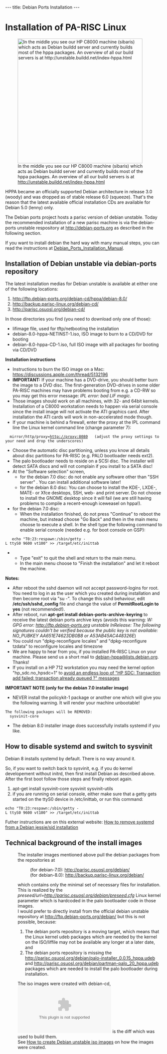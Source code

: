 ---
title: Debian Ports Installation
---

= Installation of PA-RISC Linux  =

[[File:Sibaris.jpg|thumb|400px|In the middle you see our HP C8000 machine (sibaris) which acts as Debian buildd server and currently builds most of the hppa packages. An overview of all our build servers is at http://unstable.buildd.net/index-hppa.html]]

HPPA became an officially supported Debian architecture in release 3.0 (woody) and was dropped as of stable release 6.0 (squeeze).
That's the reason that the latest available official installation CDs are available for Debian 5.0 (lenny) only.

The Debian ports project hosts a parisc version of debian unstable.
Today the recommended installation of a new parisc machine is via the debian-ports unstable respository at http://debian-ports.org as described in the following section.

If you want to install debian the hard way with many manual steps, you can read the instructions at [[Debian_Ports_Installation_Manual]].

== Installation of Debian unstable via debian-ports repository ==

The latest installation medias for Debian unstable is available at either one of the following locations:
# http://ftp.debian-ports.org/debian-cd/hppa/debian-8.0/
# http://backup.parisc-linux.org/debian-cd/
# http://parisc.osuosl.org/debian-cd/

In those directories you find (you need to download only one of those):
* lifimage file, used for tftp/netbooting the installation
* debian-8.0-hppa-NETINST-1.iso, ISO image to burn to a CD/DVD for booting
* debian-8.0-hppa-CD-1.iso, full ISO image with all packages for booting via CD/DVD

'''Installation instructions'''
* Instructions to burn the ISO image on a Mac: https://discussions.apple.com/thread/5132196
* '''IMPORTANT: ''' If your machine has a DVD-drive, you should better burn the image to a DVD disc. The first-generation DVD-drives in some older PA-RISC machines may have problems booting from e.g. a CD-RW so you may get this error message: ''IPL error: bad LIF magic.''
* Those images should work on all machines, with 32- and 64bit kernels. Installation of a C8000 workstation needs to happen via serial console since the install image will not activate the ATI graphics card. After installation the ATI cards will work in non-accelerated mode though.  
* If your machine is behind a firewall, enter the proxy at the IPL command line the Linux kernel command line (change parameter 7):
   mirror/http/proxy=http://proxy:8080   (adjust the proxy settings to your need and drop the underscores)
* Choose the automatic disc partitioning, unless you know all details about disc partitions for PA-RISC (e.g. PALO bootloader needs ext2).
* The palo bootloader needs to reside on a SCSI disc. The installer will detect SATA discs and will not complain if you install to a SATA disc!
* At the "Software selection" screen, 
** for the debian 7.0 disc: do not enable any software other than "SSH server" . You can install additional software later!
** for the debian 8.0 disc: You can choose to install the KDE-, LXDE-, MATE- or Xfce desktops, SSH, web- and print server. Do not choose to install the GNOME desktop since it will fail (we are still having problems to compile a recent-enough iceweasel on hppa!). 
* for the debian 7.0 disc:
** When the installation finished, do not press "Continue" to reboot the machine, but instead choose "Go Back" and then in the main menu choose to execute a shell. In the shell type the following command to enable serial console (needed e.g. for boot console on GSP):
    echo "T0:23:respawn:/sbin/getty -L ttyS0 9600 vt100" >> /target/etc/inittab
** Type "exit" to quit the shell and return to the main menu.
** In the main menu choose to "Finish the installation" and let it reboot the machine.

'''Notes:'''
* After reboot the sshd daemon will not accept password-logins for root. You need to log in as the user which you created during installation and then become root via "su -". To change this sshd behaviour, edit '''/etc/ssh/sshd_config''' file and change the value of '''PermitRootLogin to yes''' (not recommended!).
* After reboot, run '''apt-get install debian-ports-archive-keyring''' to receive the latest debian ports archive keys (avoids this warning: ''W: GPG error: http://ftp.debian-ports.org unstable InRelease: The following signatures couldn't be verified because the public key is not available: NO_PUBKEY AA651E74623DB0B8 or A53AB45AC448326E'')
* You could run "dpkg-reconfigure locales" and "dpkg-reconfigure tzdata" to reconfigure locales and timezone 
* We are happy to hear from you, if you installed PA-RISC Linux on your machine. Please send us a short mail to [mailto:debian-hppa@lists.debian.org debian-hppa@lists.debian.org]. Thanks!
* If you install on a HP 712 workstation you may need the kernel option "hp_sdc.no_hpsdc=1" to [https://bugs.debian.org/cgi-bin/bugreport.cgi?bug=787794 avoid an endless loop of "HP SDC: Transaction add failed: transaction already queued ?" messages]

'''IMPORTANT NOTE (only for the debian 7.0 installer image)'''
* NEVER install the policykit-1 package or another one which will give you the following warning. It will render your machine unbootable!
 The following packages will be REMOVED:
   sysvinit-core

* The debian 8.0 installer image does successfully installs systemd if you like.

== How to disable systemd and switch to sysvinit ==

Debian 8 installs systemd by default. There is no way around it.

So, if you want to switch back to sysvinit, e.g. if you do kernel developement without initrd, then first install Debian as described above. After the first boot follow those steps and finally reboot again.
# apt-get install sysvinit-core sysvinit sysvinit-utils
# if you are running on serial console, either make sure that a getty gets started on the ttyS0 device in /etc/inittab, or run this command: 
 echo "T0:23:respawn:/sbin/getty -L ttyS0 9600 vt100" >> /target/etc/inittab

Futher instructions are on this external website:
[http://without-systemd.org/wiki/index.php/How_to_remove_systemd_from_a_Debian_jessie/sid_installation How to remove systemd from a Debian jessie/sid installation]

== Technical background of the install images ==

: The installer images mentioned above pull the debian packages from the repositories at 
:: (for debian-7.0): http://parisc.osuosl.org/debian/ 
:: (for debian-8.0): http://backup.parisc-linux.org/debian/ 
: which contains only the minimal set of necessary files for installation.
: This is realized by the ''preseed/url=http://parisc.osuosl.org/debian/preseed.cfg'' Linux kernel parameter which is hardcoded in the palo bootloader code in those images.
: I would prefer to directly install from the official debian unstable repository at http://ftp.debian-ports.org/debian/ but this is not possible, because:
:# The debian ports repository is a moving target, which means that the Linux kernel udeb packages which are needed by the kernel on the ISO/liffile may not be available any longer at a later date, and
:# The debian ports repository is missing the http://parisc.osuosl.org/debian/palo-installer_0.0.15_hppa.udeb and http://parisc.osuosl.org/debian/partman-palo_20_hppa.udeb packages which are needed to install the palo bootloader during installation.
: The iso images were created with debian-cd, [[File:Debian-cd.diff.gz]] is the diff which was used to build them.
: See [[How to create Debian unstable iso images]] on how the images were created.